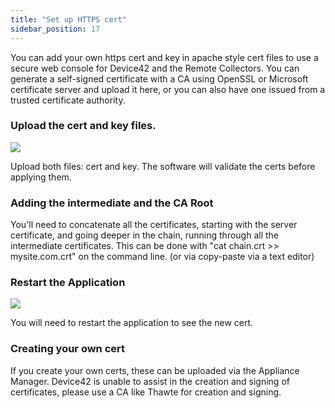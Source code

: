 ```yaml
---
title: "Set up HTTPS cert"
sidebar_position: 17
---
```


You can add your own https cert and key in apache style cert files to use a secure web console for Device42 and the Remote Collectors. You can generate a self-signed certificate with a CA using OpenSSL or Microsoft certificate server and upload it here, or you can also have one issued from a trusted certificate authority.

### Upload the cert and key files.

![](/assets/images/WEB_815_1.jpg)

Upload both files: cert and key. The software will validate the certs before applying them.

### Adding the intermediate and the CA Root

You'll need to concatenate all the certificates, starting with the server certificate, and going deeper in the chain, running through all the intermediate certificates. This can be done with "cat chain.crt >> mysite.com.crt" on the command line. (or via copy-paste via a text editor)

### Restart the Application

![](/assets/images/WEB_815_2.jpg)

You will need to restart the application to see the new cert.

### Creating your own cert

If you create your own certs, these can be uploaded via the Appliance Manager. Device42 is unable to assist in the creation and signing of certificates, please use a CA like Thawte for creation and signing.

